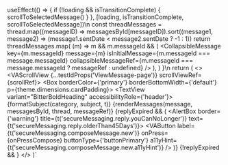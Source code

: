 
useEffect(() => {
    if (!loading && isTransitionComplete) {
      scrollToSelectedMessage()
    }
}, [loading, isTransitionComplete, scrollToSelectedMessage])\n
  const threadMessages = thread.map((messageID) => messagesById[messageID]).sort((message1, message2) => (message1.sentDate < message2.sentDate ? -1 : 1))
  return threadMessages.map(
    (m) =>
      m &&
      m.messageId && (
        <CollapsibleMessage
          key={m.messageId}
          message={m}
          isInitialMessage={m.messageId === message.messageId}
          collapsibleMessageRef={m.messageId === message.messageId ? messageRef : undefined}
        />
      ),
  )
}\n
return (
<>
    <VAScrollView {...testIdProps('ViewMessage-page')} scrollViewRef={scrollRef}>
    <Box mt={theme.dimensions.standardMarginBetween} mb={theme.dimensions.condensedMarginBetween}>
        <Box borderColor={'primary'} borderBottomWidth={'default'} p={theme.dimensions.cardPadding}>
        <TextView variant="BitterBoldHeading" accessibilityRole={'header'}>
            {formatSubject(category, subject, t)}
        </TextView>
        </Box>
        {renderMessages(message, messagesById, thread, messageRef)}
    </Box>
    {replyExpired && (
        <Box mt={theme.dimensions.standardMarginBetween} mx={theme.dimensions.gutter} mb={theme.dimensions.contentMarginBottom}>
        <AlertBox border={'warning'} title={t('secureMessaging.reply.youCanNoLonger')} text={t('secureMessaging.reply.olderThan45Days')}>
            <Box mt={theme.dimensions.standardMarginBetween}>
            <VAButton
                label={t('secureMessaging.composeMessage.new')}
                onPress={onPressCompose}
                buttonType={'buttonPrimary'}
                a11yHint={t('secureMessaging.composeMessage.new.a11yHint')}
            />
            </Box>
        </AlertBox>
        </Box>
    )}
    </VAScrollView>
    {!replyExpired && <ReplyMessageFooter messageID={messageID} />}
</>
)`

<HooksInfo componentName="useAutoScrollToElement" example={exampleString}/>
